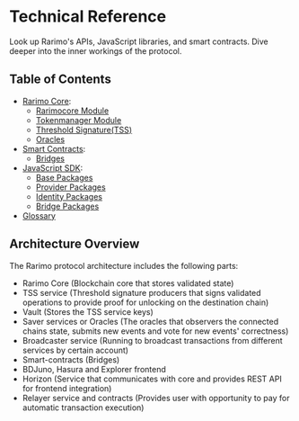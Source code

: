 ---
---

# Technical Reference

Look up Rarimo's APIs, JavaScript libraries, and smart contracts. Dive deeper into the inner workings of the protocol.

## Table of Contents

- [Rarimo Core](/reference/core):
    - [Rarimocore Module](/reference/core/rarimocore)
    - [Tokenmanager Module](/reference/core/tokenmanager)
    - [Threshold Signature(TSS)](/reference/core/tss)
    - [Oracles](/reference/core/oracles)
- [Smart Contracts](/reference/contracts):
    - [Bridges](/reference/contracts/bridge)
    <!-- TODO: add identity and improve structure-->
- [JavaScript SDK](/reference/sdk):
    - [Base Packages](/reference/sdk/packages-base)
    - [Provider Packages](/reference/sdk/packages-provider)
    - [Identity Packages](/reference/sdk/packages-identity)
    - [Bridge Packages](/reference/sdk/packages-bridge)
- [Glossary](/reference/glossary)

## Architecture Overview

<!-- TODO: Add architecture diagram -->

The Rarimo protocol architecture includes the following parts:

- Rarimo Core (Blockchain core that stores validated state)
- TSS service (Threshold signature producers that signs validated operations to provide proof for unlocking on the destination chain)
- Vault (Stores the TSS service keys)
- Saver services or Oracles (The oracles that observers the connected chains state, submits new events and vote for new events' correctness)
- Broadcaster service (Running to broadcast transactions from different services by certain account)
- Smart-contracts (Bridges)
- BDJuno, Hasura and Explorer frontend
- Horizon (Service that communicates with core and provides REST API for frontend integration)
- Relayer service and contracts (Provides user with opportunity to pay for automatic transaction execution)
